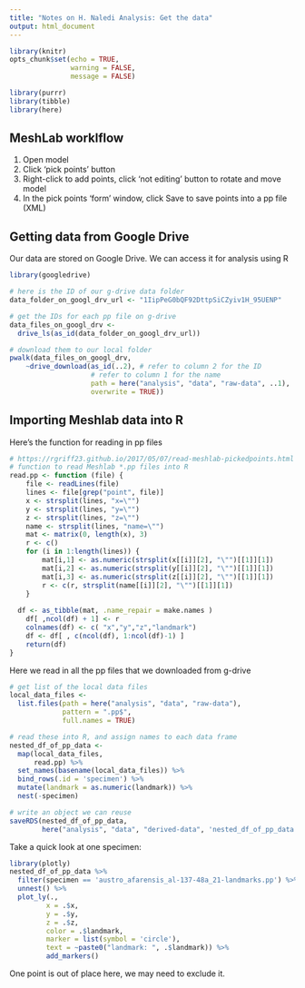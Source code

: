 ```yaml
---
title: "Notes on H. Naledi Analysis: Get the data"
output: html_document
---
```


```r
library(knitr)
opts_chunk$set(echo = TRUE,
               warning = FALSE,
               message = FALSE)

library(purrr)
library(tibble)
library(here)
```

## MeshLab worklflow

1. Open model
2. Click ‘pick points’ button
3. Right-click to add points, click ‘not editing’ button to rotate and move model
4. In the pick points ‘form’ window, click Save to save points into a pp file (XML)

## Getting data from Google Drive

Our data are stored on Google Drive. We can access it for analysis using R

```r
library(googledrive)

# here is the ID of our g-drive data folder
data_folder_on_googl_drv_url <- "1IipPeG0bQF92DttpSiCZyiv1H_95UENP"

# get the IDs for each pp file on g-drive
data_files_on_googl_drv <- 
  drive_ls(as_id(data_folder_on_googl_drv_url))

# download them to our local folder
pwalk(data_files_on_googl_drv,
    ~drive_download(as_id(..2), # refer to column 2 for the ID
                    # refer to column 1 for the name
                    path = here("analysis", "data", "raw-data", ..1), 
                    overwrite = TRUE))
```


## Importing Meshlab data into R

Here's the function for reading in pp files

```r
# https://rgriff23.github.io/2017/05/07/read-meshlab-pickedpoints.html
# function to read Meshlab *.pp files into R
read.pp <- function (file) {
	file <- readLines(file)
	lines <- file[grep("point", file)]
	x <- strsplit(lines, "x=\"")
	y <- strsplit(lines, "y=\"")
	z <- strsplit(lines, "z=\"")
	name <- strsplit(lines, "name=\"")
	mat <- matrix(0, length(x), 3)
	r <- c()
	for (i in 1:length(lines)) {
		mat[i,1] <- as.numeric(strsplit(x[[i]][2], "\"")[[1]][1])
		mat[i,2] <- as.numeric(strsplit(y[[i]][2], "\"")[[1]][1])
		mat[i,3] <- as.numeric(strsplit(z[[i]][2], "\"")[[1]][1])
		r <- c(r, strsplit(name[[i]][2], "\"")[[1]][1])
	}
	
  df <- as_tibble(mat, .name_repair = make.names )
	df[ ,ncol(df) + 1] <- r 
	colnames(df) <- c( "x","y","z","landmark")
	df <- df[ , c(ncol(df), 1:ncol(df)-1) ]
	return(df)
}
```

Here we read in all the pp files that we downloaded from g-drive 


```r
# get list of the local data files
local_data_files <- 
  list.files(path = here("analysis", "data", "raw-data"),
             pattern = ".pp$",
             full.names = TRUE)

# read these into R, and assign names to each data frame
nested_df_of_pp_data <- 
  map(local_data_files, 
      read.pp) %>% 
  set_names(basename(local_data_files)) %>% 
  bind_rows(.id = 'specimen') %>% 
  mutate(landmark = as.numeric(landmark)) %>% 
  nest(-specimen)

# write an object we can reuse
saveRDS(nested_df_of_pp_data, 
        here("analysis", "data", "derived-data", 'nested_df_of_pp_data.rds'))

```

Take a quick look at one specimen:


```r
library(plotly)
nested_df_of_pp_data %>% 
  filter(specimen == 'austro_afarensis_al-137-48a_21-landmarks.pp') %>% 
  unnest() %>% 
  plot_ly(.,
         x = .$x, 
         y = .$y, 
         z = .$z, 
         color = .$landmark,
         marker = list(symbol = 'circle'), 
         text = ~paste0("landmark: ", .$landmark)) %>%
         add_markers() 
```

One point is out of place here, we may need to exclude it. 




